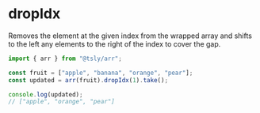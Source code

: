 # dropIdx

Removes the element at the given index from the wrapped array and shifts to the left any elements to the right of the index to cover the gap.

```ts copy codesandbox=tsly
import { arr } from "@tsly/arr";

const fruit = ["apple", "banana", "orange", "pear"];
const updated = arr(fruit).dropIdx(1).take();

console.log(updated);
// ["apple", "orange", "pear"]
```